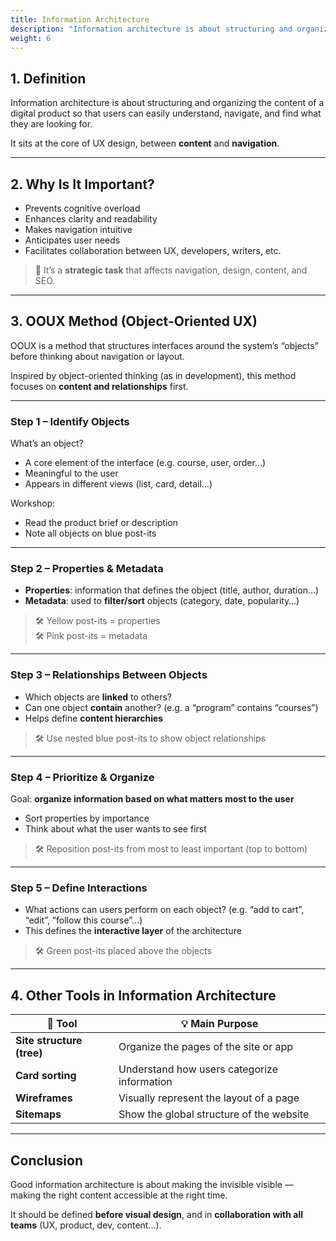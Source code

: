 ```yaml
---
title: Information Architecture
description: "Information architecture is about structuring and organizing the content of a digital product so that users can easily understand, navigate, and find what they are looking for."
weight: 6
---
```


## 1. Definition

Information architecture is about structuring and organizing the content of a digital product so that users can easily understand, navigate, and find what they are looking for.

It sits at the core of UX design, between **content** and **navigation**.

---

## 2. Why Is It Important?

- Prevents cognitive overload  
- Enhances clarity and readability  
- Makes navigation intuitive  
- Anticipates user needs  
- Facilitates collaboration between UX, developers, writers, etc.

> 📌 It’s a **strategic task** that affects navigation, design, content, and SEO.

---

## 3. OOUX Method (Object-Oriented UX)

OOUX is a method that structures interfaces around the system’s “objects” before thinking about navigation or layout.

Inspired by object-oriented thinking (as in development), this method focuses on **content and relationships** first.

---

### Step 1 – Identify Objects

What’s an object?

- A core element of the interface (e.g. course, user, order…)  
- Meaningful to the user  
- Appears in different views (list, card, detail…)

Workshop:

- Read the product brief or description  
- Note all objects on blue post-its

---

### Step 2 – Properties & Metadata

- **Properties**: information that defines the object (title, author, duration…)  
- **Metadata**: used to **filter/sort** objects (category, date, popularity…)

> 🛠 Yellow post-its = properties  
> 🛠 Pink post-its = metadata

---

### Step 3 – Relationships Between Objects

- Which objects are **linked** to others?  
- Can one object **contain** another? (e.g. a “program” contains “courses”)  
- Helps define **content hierarchies**

> 🛠 Use nested blue post-its to show object relationships

---

### Step 4 – Prioritize & Organize

Goal: **organize information based on what matters most to the user**

- Sort properties by importance  
- Think about what the user wants to see first

> 🛠 Reposition post-its from most to least important (top to bottom)

---

### Step 5 – Define Interactions

- What actions can users perform on each object? (e.g. “add to cart”, “edit”, “follow this course”…)  
- This defines the **interactive layer** of the architecture

> 🛠 Green post-its placed above the objects

---

## 4. Other Tools in Information Architecture

| 🧰 Tool                         | 💡 Main Purpose                                            |
| ------------------------------ | ---------------------------------------------------------- |
| **Site structure (tree)**      | Organize the pages of the site or app                      |
| **Card sorting**               | Understand how users categorize information                |
| **Wireframes**                 | Visually represent the layout of a page                    |
| **Sitemaps**                   | Show the global structure of the website                   |

---

## Conclusion

Good information architecture is about making the invisible visible — making the right content accessible at the right time.

It should be defined **before visual design**, and in **collaboration with all teams** (UX, product, dev, content…).
